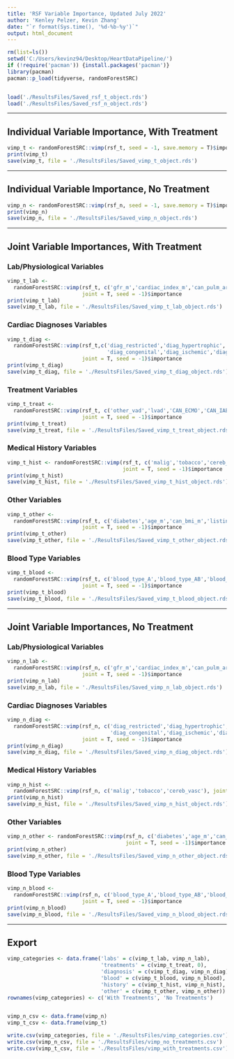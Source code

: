 ---
title: 'RSF Variable Importance, Updated July 2022'
author: 'Kenley Pelzer, Kevin Zhang'
date: "`r format(Sys.time(), '%d-%b-%y')`"
output: html_document
---

```{r setup, include=FALSE}
rm(list=ls())
setwd('C:/Users/kevinz94/Desktop/HeartDataPipeline/')
if (!require('pacman')) {install.packages('pacman')}
library(pacman)
pacman::p_load(tidyverse, randomForestSRC)


load('./ResultsFiles/Saved_rsf_t_object.rds')
load('./ResultsFiles/Saved_rsf_n_object.rds')
```

---------------

## Individual Variable Importance, With Treatment
```{r, echo=T, warning=F, comment=NA}
vimp_t <- randomForestSRC::vimp(rsf_t, seed = -1, save.memory = T)$importance
print(vimp_t)
save(vimp_t, file = './ResultsFiles/Saved_vimp_t_object.rds')
```

---------------

## Individual Variable Importance, No Treatment
```{r, echo=T, warning=F, comment=NA}
vimp_n <- randomForestSRC::vimp(rsf_n, seed = -1, save.memory = T)$importance
print(vimp_n)
save(vimp_n, file = './ResultsFiles/Saved_vimp_n_object.rds')
```

---------------

## Joint Variable Importances, With Treatment
### Lab/Physiological Variables
```{r, echo=T, warning=F, comment=NA}
vimp_t_lab <- 
  randomForestSRC::vimp(rsf_t, c('gfr_m','cardiac_index_m','can_pulm_art_mean_m','can_pcw_mean_m'), 
                        joint = T, seed = -1)$importance
print(vimp_t_lab)
save(vimp_t_lab, file = './ResultsFiles/Saved_vimp_t_lab_object.rds')
```


### Cardiac Diagnoses Variables
```{r, echo=T, warning=F, comment=NA}
vimp_t_diag <- 
  randomForestSRC::vimp(rsf_t,c('diag_restricted','diag_hypertrophic','diag_valvular',
                                'diag_congenital','diag_ischemic','diag_OTHER'), 
                        joint = T, seed = -1)$importance
print(vimp_t_diag)
save(vimp_t_diag, file = './ResultsFiles/Saved_vimp_t_diag_object.rds')
```


### Treatment Variables
```{r, echo=T, warning=F, comment=NA}
vimp_t_treat <- 
  randomForestSRC::vimp(rsf_t, c('other_vad','lvad','CAN_ECMO','CAN_IABP','CAN_IV_INOTROP'), 
                        joint = T, seed = -1)$importance
print(vimp_t_treat)
save(vimp_t_treat, file = './ResultsFiles/Saved_vimp_t_treat_object.rds')
```


### Medical History Variables
```{r, echo=T, warning=F, comment=NA}
vimp_t_hist <- randomForestSRC::vimp(rsf_t, c('malig','tobacco','cereb_vasc'), 
                                     joint = T, seed = -1)$importance
print(vimp_t_hist)
save(vimp_t_hist, file = './ResultsFiles/Saved_vimp_t_hist_object.rds')
```


### Other Variables
```{r, echo=T, warning=F, comment=NA}
vimp_t_other <- 
  randomForestSRC::vimp(rsf_t, c('diabetes','age_m','can_bmi_m','listing_year_m'), 
                        joint = T, seed = -1)$importance
print(vimp_t_other)
save(vimp_t_other, file = './ResultsFiles/Saved_vimp_t_other_object.rds')
```


### Blood Type Variables
```{r, echo=T, warning=F, comment=NA}
vimp_t_blood <- 
  randomForestSRC::vimp(rsf_t, c('blood_type_A','blood_type_AB','blood_type_B'), 
                        joint = T, seed = -1)$importance
print(vimp_t_blood)
save(vimp_t_blood, file = './ResultsFiles/Saved_vimp_t_blood_object.rds')
```

---------------

## Joint Variable Importances, No Treatment
### Lab/Physiological Variables
```{r, echo=T, warning=F, comment=NA}
vimp_n_lab <- 
  randomForestSRC::vimp(rsf_n, c('gfr_m','cardiac_index_m','can_pulm_art_mean_m','can_pcw_mean_m'), 
                        joint = T, seed = -1)$importance
print(vimp_n_lab)
save(vimp_n_lab, file = './ResultsFiles/Saved_vimp_n_lab_object.rds')
```


### Cardiac Diagnoses Variables
```{r, echo=T, warning=F, comment=NA}
vimp_n_diag <- 
  randomForestSRC::vimp(rsf_n, c('diag_restricted','diag_hypertrophic','diag_valvular',
                                 'diag_congenital','diag_ischemic','diag_OTHER'), 
                        joint = T, seed = -1)$importance
print(vimp_n_diag)
save(vimp_n_diag, file = './ResultsFiles/Saved_vimp_n_diag_object.rds')
```


### Medical History Variables
```{r, echo=T, warning=F, comment=NA}
vimp_n_hist <- 
  randomForestSRC::vimp(rsf_n, c('malig','tobacco','cereb_vasc'), joint = T, seed = -1)$importance
print(vimp_n_hist)
save(vimp_n_hist, file = './ResultsFiles/Saved_vimp_n_hist_object.rds')
```


### Other Variables
```{r, echo=T, warning=F, comment=NA}
vimp_n_other <- randomForestSRC::vimp(rsf_n, c('diabetes','age_m','can_bmi_m','listing_year_m'), 
                                      joint = T, seed = -1)$importance
print(vimp_n_other)
save(vimp_n_other, file = './ResultsFiles/Saved_vimp_n_other_object.rds')
```


### Blood Type Variables
```{r, echo=T, warning=F, comment=NA}
vimp_n_blood <- 
  randomForestSRC::vimp(rsf_n, c('blood_type_A','blood_type_AB','blood_type_B'), 
                        joint = T, seed = -1)$importance
print(vimp_n_blood)
save(vimp_n_blood, file = './ResultsFiles/Saved_vimp_n_blood_object.rds')
```

---------------


## Export 
```{r, echo=T, warning=F, comment=NA}
vimp_categories <- data.frame('labs' = c(vimp_t_lab, vimp_n_lab),
                              'treatments' = c(vimp_t_treat, 0),
                              'diagnosis' = c(vimp_t_diag, vimp_n_diag),
                              'blood' = c(vimp_t_blood, vimp_n_blood),
                              'history' = c(vimp_t_hist, vimp_n_hist),
                              'other' = c(vimp_t_other, vimp_n_other))
rownames(vimp_categories) <- c('With Treatments', 'No Treatments')


vimp_n_csv <- data.frame(vimp_n)
vimp_t_csv <- data.frame(vimp_t)

write.csv(vimp_categories, file = './ResultsFiles/vimp_categories.csv')
write.csv(vimp_n_csv, file = './ResultsFiles/vimp_no_treatments.csv')
write.csv(vimp_t_csv, file = './ResultsFiles/vimp_with_treatments.csv')
```
